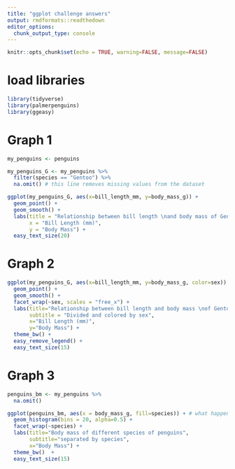 ```yaml
---
title: "ggplot challenge answers"
output: rmdformats::readthedown
editor_options: 
  chunk_output_type: console
---
```


```r
knitr::opts_chunk$set(echo = TRUE, warning=FALSE, message=FALSE)
```


# load libraries
```r
library(tidyverse)
library(palmerpenguins)
library(ggeasy)
```

# Graph 1
```r
my_penguins <- penguins

my_penguins_G <- my_penguins %>%
  filter(species == "Gentoo") %>%
  na.omit() # this line removes missing values from the dataset

ggplot(my_penguins_G, aes(x=bill_length_mm, y=body_mass_g)) +
  geom_point() +
  geom_smooth() +
  labs(title = "Relationship between bill length \nand body mass of Gentoo penguins",
       x = "Bill Length (mm)",
       y = "Body Mass") +
  easy_text_size(20)
```

# Graph 2
```r
ggplot(my_penguins_G, aes(x=bill_length_mm, y=body_mass_g, color=sex)) +
  geom_point() +
  geom_smooth() +
  facet_wrap(~sex, scales = "free_x") +
  labs(title="Relationship between bill length and body mass \nof Gentoo penguins", 
       subtitle = "Divided and colored by sex",
       x="Bill Length (mm)", 
       y="Body Mass") +
  theme_bw() +
  easy_remove_legend() +
  easy_text_size(15)
```

# Graph 3
```r
penguins_bm <- my_penguins %>% 
  na.omit()

ggplot(penguins_bm, aes(x = body_mass_g, fill=species)) + # what happens if you use color? what happens if you put fill outside of aes()
  geom_histogram(bins = 20, alpha=0.5) +
  facet_wrap(~species) +
  labs(title="Body mass of different species of penguins",
       subtitle="separated by species",
       x="Body Mass") +
  theme_bw()  +
  easy_text_size(15)
```

